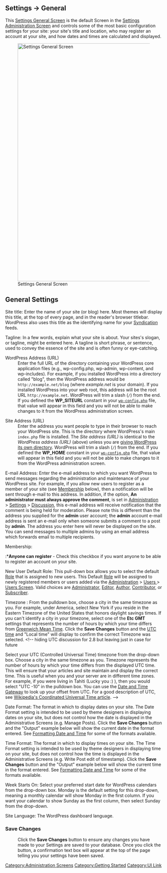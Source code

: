 {{Languages|
{{en|Settings General Screen}}
{{ja|Settings General SubPanel}}
{{pt-br|Sub-Painel Geral}}
{{zh-cn|设置 常规页面}}
}}

==Settings &rarr; General==

This [[Settings General Screen]] is the default Screen in the [[Administration_Screens#Settings_-_Configuration_Settings|Settings Administration Screen]] and controls some of the most basic configuration settings for your site:  your site's title and location, who may register an account at your site, and how dates and times are calculated and displayed.

[[Image:options-general.png|760px|left|Settings General Screen]]

==General Settings==

;Site title:  Enter the name of your site (or blog) here.  Most themes will display this title, at the top of every page, and in the reader's browser titlebar.  WordPress also uses this title as the identifying name for your [[Introduction to Blogging#Syndication|Syndication]] feeds.

;Tagline:  In a few words, explain what your site is about. Your sites's slogan, or tagline, might be entered here.  A tagline is short phrase, or sentence, used to convey the essence of the site and is often funny or eye-catching.

; WordPress Address (URL)
:Enter the full URL of the directory containing your WordPress core application files (e.g., wp-config.php, wp-admin, wp-content, and wp-includes). For example, if you installed WordPress into a directory called "blog", then the WordPress address would be <tt><nowiki>http://example.net/blog</nowiki></tt> (where <var>example.net</var> is your domain). If you installed WordPress into your web root, this address will be the root URL <tt><nowiki>http://example.net</nowiki></tt>. WordPress will trim a slash (<tt>/</tt>) from the end. If you defined the '''WP_SITEURL''' constant in your [http://codex.wordpress.org/Editing_wp-config.php#WordPress_address_.28URL.29 <tt>wp-config.php</tt>] file, that value will appear in this field and you will not be able to make changes to it from the WordPress administration screen.

; Site Address (URL)
:Enter the address you want people to type in their browser to reach your WordPress site.  This is the directory where WordPress's main <tt>index.php</tt> file is installed.  The <i>Site address (URL)</i> is identical to the <i>WordPress address (URL)</i> (above) unless you are [[Giving WordPress Its Own Directory|giving WordPress its own directory]].  WordPress will trim a slash (<tt>/</tt>) from the end. If you defined the '''WP_HOME''' constant in your [http://codex.wordpress.org/Editing_wp-config.php#Blog_address_.28URL.29 <tt>wp-config.php</tt>] file, that value will appear in this field and you will not be able to make changes to it from the WordPress administration screen.

<span id="Email"></span>
;E-mail Address:  Enter the e-mail address to which you want WordPress to send messages regarding the administration and maintenance of your WordPress site. For example, if you allow new users to register as a member of your site (see [[#Membership|Membership]] below), then a notification will be sent through e-mail to this address. In addition, if the option, '''An administrator must always approve the comment''', is set in [[Administration_Screens|Administration]] > [[Administration_Screens#Discussion|Settings]] > [[Settings_Discussion_Screen|Discussion]], this e-mail address will receive notification that the comment is being held for moderation.  Please note this is different than the address you supplied for the '''admin''' user account; the '''admin''' account e-mail address is sent an e-mail only when someone submits a comment to a post by '''admin'''.  The address you enter here will never be displayed on the site. You can send messages to multiple admins by using an email address which forwards email to multiple recipients.

<span id="Membership"></span>
;Membership:
:*'''Anyone can register''' - Check this checkbox if you want anyone to be able to register an account on your site.

;New User Default Role: This pull-down box allows you to select the default [[Roles and Capabilities|Role]] that is assigned to new users.  This Default [[Roles and Capabilities|Role]] will be assigned to newly registered members or users added via the [[Administration_Screens|Administration]] > [[Administration_Screens#Users_-_Your_Blogging_Family|Users ]] > [[Users_Screen|Users Screen]]. Valid choices are [[Roles and Capabilities#Administrator|Administrator]], [[Roles and Capabilities#Editor|Editor]], [[Roles and Capabilities#Author|Author]], [[Roles and Capabilities#Contributor|Contributor]], or [[Roles and Capabilities#Subscriber|Subscriber]].

;Timezone :  From the pulldown box, choose a city in the same timezone as you.  For example, under America, select New York if you reside in the Eastern Timezone of the United States that honors daylight savings times.  If you can't identify a city in your timezone, select one of the '''Etc GMT''' settings that represents the number of hours by which your time differs from [[wikipedia:Greenwich_Mean_Time|Greenwich Mean Time]].  Click the '''Save Changes''' button and the [[Wikipedia:Coordinated_Universal_Time|UTC time]] and "Local time" will display to confirm the correct Timezone was selected. <!-- hiding UTC discussion for 2.8 but leaving just in case for future 
Select your UTC (Controlled Universal Time) timezone from the drop-down box.   Choose a city in the same timezone as you. Timezone represents the number of hours by which your time differs from the displayed UTC time. This will ensure that your articles and site maintain and display the correct time. This is useful when you and your server are in different time zones. For example, if you were living in Tahiti (Lucky you :) ), then you would select "UTC -10" in the pulldown box.  You can use the [http://twiki.org/cgi-bin/xtra/tzdate Date and Time Gateway] to look up your offset from UTC.  For a good description of UTC, see [[Wikipedia:Coordinated_Universal_Time|Wikipedia's Coordinated Universal Time article]]. -->

;Date Format:  The format in which to display dates on your site.   The Date Format setting is intended to be used by theme designers in displaying dates on your site, but does not control how the date is displayed in the Administrative Screens (e.g. Manage Posts).  Click the '''Save Changes''' button and the "Output" example below will show the current date in the format entered.  See [[Formatting_Date_and_Time|Formatting Date and Time]] for some of the formats available.

;Time Format:  The format in which to display times on your site. The Time Format setting is intended to be used by theme designers in displaying time on your site, but does not control how the time is displayed in the Administrative Screens (e.g. Write Post edit of timestamp).  Click the '''Save Changes''' button and the "Output" example below will show the current time in the format entered.  See [[Formatting_Date_and_Time|Formatting Date and Time]] for some of the formats available.

;Week Starts On:  Select your preferred start date for WordPress calendars from the drop-down box.  Monday is the default setting for this drop-down, meaning a monthly calendar will show Monday in the first column.  If you want your calendar to show Sunday as the first column, then select Sunday from the drop-down.  

;Site Language:  The WordPress dashboard language.

===Save Changes===
:Click the '''Save Changes''' button to ensure any changes you have made to your Settings are saved to your database.  Once you click the button, a confirmation text box will appear at the top of the page telling you your settings have been saved.

{{Administration Screens Footer}}

[[Category:Administration Screens]]
[[Category:Getting Started]]
[[Category:UI Link]]
